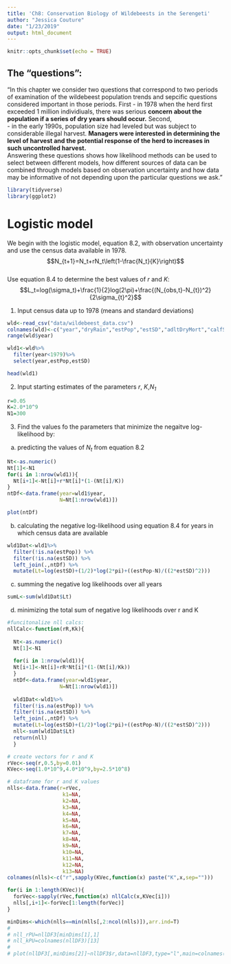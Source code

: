```yaml
---
title: 'Ch8: Conservation Biology of Wildebeests in the Serengeti'
author: "Jessica Couture"
date: "1/23/2019"
output: html_document
---
```


```r
knitr::opts_chunk$set(echo = TRUE)
```

## The "questions":

"In this chapter we consider two questions that correspond to two periods of examination of the wildebeest population trends and sepcific questions considered important in those periods. First
- in 1978 when the herd first exceeded 1 million individiuals,   there was serious **concern about the population if a series of dry years should occur.**
Second,  
- in the early 1990s, population size had leveled but was subject to considerable illegal harvest. **Managers were interested in determining the level of harvest and the potential response of the herd to increases in such uncontrolled harvest.**  
Answering these questions shows how likelihood methods can be used to select between different models, how different sources of data can be combined through models based on observation uncertainty and how data may be informative of not depending upon the particular questions we ask."

```r
library(tidyverse)
library(ggplot2)
```

# Logistic model
We begin with the logistic model, equation 8.2, with observation uncertainty and use the census data available in 1978.  
$$N_{t+1}=N_t+rN_t\left(1-\frac{N_t}{K}\right)$$  
Use equation 8.4 to determine the best values of *r* and *K*:
$$L_t=log(\sigma_t)+\frac{1}{2}log(2\pi)+\frac{(N_{obs,t}-N_{t})^2}{2\sigma_{t}^2}$$

1. Input census data up to 1978 (means and standard deviations)
```r
wld<-read_csv("data/wildebeest_data.csv")
colnames(wld)<-c("year","dryRain","estPop","estSD","adltDryMort","calfSurv")
range(wld$year)

wld1<-wld%>%
  filter(year<1979)%>%
  select(year,estPop,estSD)

head(wld1)
```

2. Input starting estimates of the parameters *r*, *K*,*$N_1$*
```r
r=0.05
K=2.0*10^9
N1=300

```

3. Find the values fo the parameters that minimize the negaitve log-likelihood by:  
a) predicting the values of $N_t$ from equation 8.2
```r
Nt<-as.numeric()
Nt[1]<-N1
for(i in 1:nrow(wld1)){
  Nt[i+1]<-Nt[i]+r*Nt[i]*(1-(Nt[i]/K))
}
ntDf<-data.frame(year=wld1$year,
                 N=Nt[1:nrow(wld1)])

plot(ntDf)
```

b) calculating the negative log-likelihood using equation 8.4 for years in which census data are available

```r
wld1Dat<-wld1%>%
  filter(!is.na(estPop)) %>%
  filter(!is.na(estSD)) %>%
  left_join(.,ntDf) %>%
  mutate(Lt=log(estSD)+(1/2)*log(2*pi)+((estPop-N)/((2*estSD)^2)))

```

c) summing the negative log likelihoods over all years

```r
sumL<-sum(wld1Dat$Lt)
```

d) minimizing the total sum of negative log likelihoods over r and K

```r
#funcitonalize nll calcs:
nllCalc<-function(rR,Kk){
  
  Nt<-as.numeric()
  Nt[1]<-N1
  
  for(i in 1:nrow(wld1)){
  Nt[i+1]<-Nt[i]+rR*Nt[i]*(1-(Nt[i]/Kk))
  }
  ntDf<-data.frame(year=wld1$year,
                 N=Nt[1:nrow(wld1)])
  
  wld1Dat<-wld1%>%
  filter(!is.na(estPop)) %>%
  filter(!is.na(estSD)) %>%
  left_join(.,ntDf) %>%
  mutate(Lt=log(estSD)+(1/2)*log(2*pi)+((estPop-N)/((2*estSD)^2)))
  nll<-sum(wld1Dat$Lt)
  return(nll)
  }

# create vectors for r and K
rVec<-seq(r,0.5,by=0.01)
KVec<-seq(1.0*10^9,4.0*10^9,by=2.5*10^8)

# dataframe for r and K values
nlls<-data.frame(r=rVec,
                  k1=NA,
                  k2=NA,
                  k3=NA,
                  k4=NA,
                  k5=NA,
                  k6=NA,
                  k7=NA,
                  k8=NA,
                  k9=NA,
                  k10=NA,
                  k11=NA,
                  k12=NA,
                  k13=NA)
colnames(nlls)<-c("r",sapply(KVec,function(x) paste("K",x,sep="")))

for(i in 1:length(KVec)){
  forVec<-sapply(rVec,function(x) nllCalc(x,KVec[i]))
  nlls[,i+1]<-forVec[1:length(forVec)]
}

minDims<-which(nlls==min(nlls[,2:ncol(nlls)]),arr.ind=T)
# 
# nll_rPU=nllDF3[minDims[1],1]
# nll_kPU=colnames(nllDF3)[13]
# 
# plot(nllDF3[,minDims[2]]~nllDF3$r,data=nllDF3,type="l",main=colnames(nllDF3)[minDims[2]],ylab="NLL-Proc. uncert",xlab="r")
```

